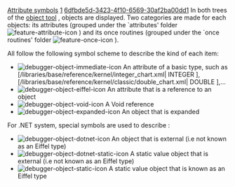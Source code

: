 [[Property:title|Attribute symbols]]
[[Property:weight|1]]
[[Property:uuid|6dfbde5d-3423-4f10-6569-30af2ba00dd1]]
In both trees of the [[Objects tool: Introduction|object tool]] , objects are displayed. Two categories are made for each objects: its attributes (grouped under the `attributes' folder  [[Image:feature-attribute-icon]]  ) and its once routines (grouped under the `once routines' folder  [[Image:feature-once-icon]]  ). 

All follow the following symbol scheme to describe the kind of each item:
*   [[Image:debugger-object-immediate-icon]]  An attribute of a basic type, such as <eiffel>[/libraries/base/reference/kernel/integer_chart.xml| INTEGER  ]</eiffel>, <eiffel>[/libraries/base/reference/kernel/classic/double_chart.xml| DOUBLE  ]</eiffel>,... 
*   [[Image:debugger-object-eiffel-icon]]  An attribute that is a reference to an object 
*   [[Image:debugger-object-void-icon]]  A Void reference 
*   [[Image:debugger-object-expanded-icon]]  An object that is expanded 

For .NET system, special symbols are used to describe :
*   [[Image:debugger-object-dotnet-icon]]  An object that is external (i.e not known as an Eiffel type) 
*   [[Image:debugger-object-dotnet-static-icon]]  A static value object that is external (i.e not known as an Eiffel type) 
*   [[Image:debugger-object-static-icon]]  A static value object that is known as an Eiffel type 




